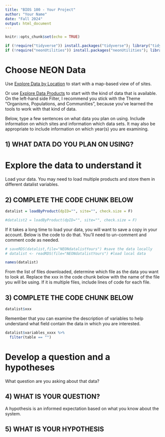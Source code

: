 ---
title: "BIOS 100 - Your Project"
author: "Your Name"
date: "Fall 2024"
output: html_document
---

```{r setup, include=FALSE}
knitr::opts_chunk$set(echo = TRUE)
```

```{r packages}
if (!require("tidyverse")) install.packages("tidyverse"); library("tidyverse") #install and load tidyverse
if (!require("neonUtilities")) install.packages("neonUtilities"); library("neonUtilities") #used to download NEON data
```

# Choose NEON Data


Use [Explore Data by Location](https://www.neonscience.org/data#0) to start with a map-based view of of sites.

Or use [Explore Data Products](https://data.neonscience.org/data-products/explore) to start with the kind of data that is available. On the left-hand side Filter, I recommend you stick with the Theme "Organisms, Populations, and Communities", because you've learned the tools to work with that kind of data.

Below, type a few sentences on what data you plan on using. Include information on which sites and information which data sets. It may also be appropriate to include information on which year(s) you are examining.

## 1) WHAT DATA DO YOU PLAN ON USING?




# Explore the data to understand it

Load your data. You may need to load multiple products and store them in different datalist variables.

## 2) COMPLETE THE CODE CHUNK BELOW

```{r}
datalist = loadByProduct(dpID="", site="", check.size = F)

#datalist2 = loadByProduct(dpID="", site="", check.size = F)
```

If it takes a long time to load your data, you will want to save a copy in your account. Below is the code to do that. You'll need to un-comment and comment code as needed. 

```{r}
# saveRDS(datalist,file="NEONdatalistYours") #save the data locally
# datalist <- readRDS(file="NEONdatalistYours") #load local data
```


```{r}
names(datalist)
```


From the list of files downloaded, determine which file as the data you want to look at. Replace the xxx in the code chunk below with the name of the file you will be using. If it is multiple files, include lines of code for each file.

## 3) COMPLETE THE CODE CHUNK BELOW

```{r}
datalist$xxx
```


Remember that you can examine the description of variables to help understand what field contain the data in which you are interested.

```{r}
datalist$variables_xxxx %>%
  filter(table == "")
```

# Develop a question and a hypotheses

What question are you asking about that data?

## 4) WHAT IS YOUR QUESTION?



A hypothesis is an informed expectation based on what you know about the system. 

## 5) WHAT IS YOUR HYPOTHESIS



